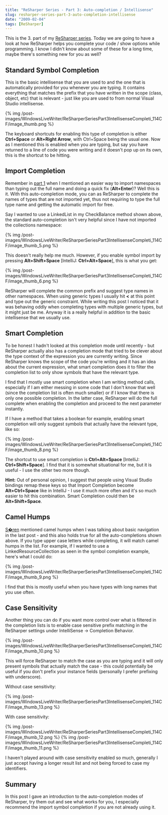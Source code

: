 ```yaml
---
title: "ReSharper Series - Part 3: Auto-completion / Intellisense"
slug: resharper-series-part-3-auto-completion-intellisense
date: "2009-02-04"
tags: [ReSharper]
---
```


This is the 3. part of my [ReSharper series](/2009/01/10/resharper-series/). Today we are going to have a look at how ReSharper helps you complete your code / show options while programming. I know I didn't know about some of these for a long time, maybe there's something new for you as well?
 
## Standard Symbol Completion
 
This is the basic intellisense that you are used to and the one that is automatically provided for you whenever you are typing. It contains everything that matches the prefix that you have written in the scope (class, object, etc) that is relevant - just like you are used to from normal Visual Studio intellisense.
 
{% img /post-images/WindowsLiveWriter/ReSharperSeriesPart3IntellisenseCompleti_114CF/image_thumb.png %} 
 
The keyboard shortcuts for enabling this type of completion is either **Ctrl+Space** or **Alt+Right Arrow**, with Ctrl+Space being the usual one. Now as I mentioned this is enabled when you are typing, but say you have returned to a line of code you were writing and it doesn't pop up on its own, this is the shortcut to be hitting.
 
## Import Completion
 
Remember in [part 1](/2009/01/21/resharper-series-part-1-the-power-of-alt-enter/) when I mentioned an easier way to import namespaces than typing out the full name and doing a quick fix (**Alt+Enter**)? Well this is it. With this auto-completion mode, you can as ReSharper to complete the names of types that are not imported yet, thus not requiring to type the full type name and getting the automatic import for free.
 
Say I wanted to use a LinkedList in my CheckBalance method shown above, the standard auto-completion isn't very helpful since I have not imported the collections namespace:
 
{% img /post-images/WindowsLiveWriter/ReSharperSeriesPart3IntellisenseCompleti_114CF/image_thumb_5.png %}
 
This doesn't really help me much. However, if you enable symbol import by pressing **Alt+Shift+Space** [IntelliJ: **Ctrl+Alt+Space**], this is what you get:
 
{% img /post-images/WindowsLiveWriter/ReSharperSeriesPart3IntellisenseCompleti_114CF/image_thumb_6.png %}
 
ReSharper will complete the common prefix and suggest type names in other namespaces. When using generic types I usually hit **&lt;** at this point and type out the generic constraint. While writing this post I noticed that it was behaving oddly when completing types with multiple generic types, but it might just be me. Anyway it is a really helpful in addition to the basic intellisense that we usually use.
 
## Smart Completion
 
To be honest I hadn't looked at this completion mode until recently - but ReSharper actually also has a completion mode that tried to be clever about the type context of the expression you are currently writing. Since ReSharper knows the scope of the code you're writing and it has an idea about the current expression, what smart completion does it to filter the completion list to only show symbols that have the relevant type.
 
I find that I mostly use smart completion when I am writing method calls, especially if I am either messing in some code that I don't know that well (since the completion list is often much smaller) or if I know that there is only one possible completion. In the latter case, ReSharper will do the full complete when enabling the completion and proceed to the next parameter instantly.
 
If I have a method that takes a boolean for example, enabling smart completion will only suggest symbols that actually have the relevant type, like so:
 
{% img /post-images/WindowsLiveWriter/ReSharperSeriesPart3IntellisenseCompleti_114CF/image_thumb_8.png %} 
 
The shortcut to use smart completion is **Ctrl+Alt+Space** [IntelliJ: **Ctrl+Shift+Space**]. I find that it is somewhat situational for me, but it is useful - I use the other two more though.
 
**Hint:** Out of personal opinion, I suggest that people using Visual Studio bindings remap these keys so that Import Completion become **Alt+Ctrl+Space** like in IntelliJ - I use it much more often and it's so much easier to hit this combination. Smart Completion could then be **Alt+Shift+Space**.
 
## Camel Humps
 
[S�ren](http://www.publicvoid.dk) mentioned camel humps when I was talking about basic navigation in the last post - and this also holds true for all the auto-completions shown above. If you type upper case letters while completing, it will match camel humps in the list. For example, if I wanted to use a LinkedResourceCollection as seen in the symbol completion example, here's what I could do:

 
{% img /post-images/WindowsLiveWriter/ReSharperSeriesPart3IntellisenseCompleti_114CF/image_thumb_9.png %}
 
I find that this is mostly useful when you have types with long names that you use often.
 
## Case Sensitivity
 
Another thing you can do if you want more control over what is filtered in the completion lists is to enable case sensitive prefix matching in the ReSharper settings under IntelliSense -> Completion Behavior. 
 
{% img /post-images/WindowsLiveWriter/ReSharperSeriesPart3IntellisenseCompleti_114CF/image_thumb_10.png %}
 
This will force ReSharper to match the case as you are typing and it will only present symbols that actually match the case - this could potentially be useful if you don't prefix your instance fields (personally I prefer prefixing with underscore).
 
Without case sensitivity:
 
{% img /post-images/WindowsLiveWriter/ReSharperSeriesPart3IntellisenseCompleti_114CF/image_thumb_13.png %}
 
With case sensitivity:
 
{% img /post-images/WindowsLiveWriter/ReSharperSeriesPart3IntellisenseCompleti_114CF/image_thumb_12.png %} 
{% img /post-images/WindowsLiveWriter/ReSharperSeriesPart3IntellisenseCompleti_114CF/image_thumb_11.png %}
 
I haven't played around with case sensitivity enabled so much, generally I just accept having a longer result list and not being forced to case my identifiers.
 
## Summary
 
In this post I gave an introduction to the auto-completion modes of ReSharper, try them out and see what works for you, I especially recommend the import symbol completion if you are not already using it.
